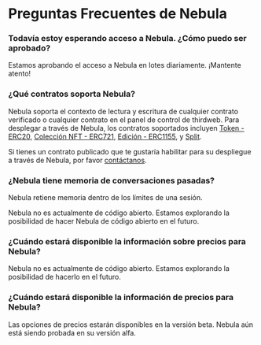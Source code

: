 # Preguntas Frecuentes de Nebula

### Todavía estoy esperando acceso a Nebula. ¿Cómo puedo ser aprobado?

Estamos aprobando el acceso a Nebula en lotes diariamente. ¡Mantente atento!

### ¿Qué contratos soporta Nebula?
Nebula soporta el contexto de lectura y escritura de cualquier contrato verificado o cualquier contrato en el panel de control de thirdweb. Para desplegar a través de Nebula, los contratos soportados incluyen [Token - ERC20](https://thirdweb.com/thirdweb.eth/TokenERC20), [Colección NFT - ERC721](https://thirdweb.com/thirdweb.eth/TokenERC721), [Edición - ERC1155](https://thirdweb.com/thirdweb.eth/TokenERC1155), y [Split](https://thirdweb.com/thirdweb.eth/Split).

Si tienes un contrato publicado que te gustaría habilitar para su despliegue a través de Nebula, por favor [contáctanos](https://thirdweb.com/contact-us).

### ¿Nebula tiene memoria de conversaciones pasadas?
Nebula retiene memoria dentro de los límites de una sesión.

Nebula no es actualmente de código abierto. Estamos explorando la posibilidad de hacer Nebula de código abierto en el futuro.

### ¿Cuándo estará disponible la información sobre precios para Nebula?

Nebula no es actualmente de código abierto. Estamos explorando la posibilidad de hacerlo en el futuro.

### ¿Cuándo estará disponible la información de precios para Nebula?

Las opciones de precios estarán disponibles en la versión beta. Nebula aún está siendo probada en su versión alfa.
